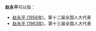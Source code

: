 '''赵永平'''可以指：
* [[赵永平_(1956年)|赵永平 (1956年)]]，第十二届全国人大代表
* [[赵永平_(1963年)|赵永平 (1963年)]]，第十三届全国人大代表

{{消歧义|cat=三字赵姓人名消歧义|yong}}